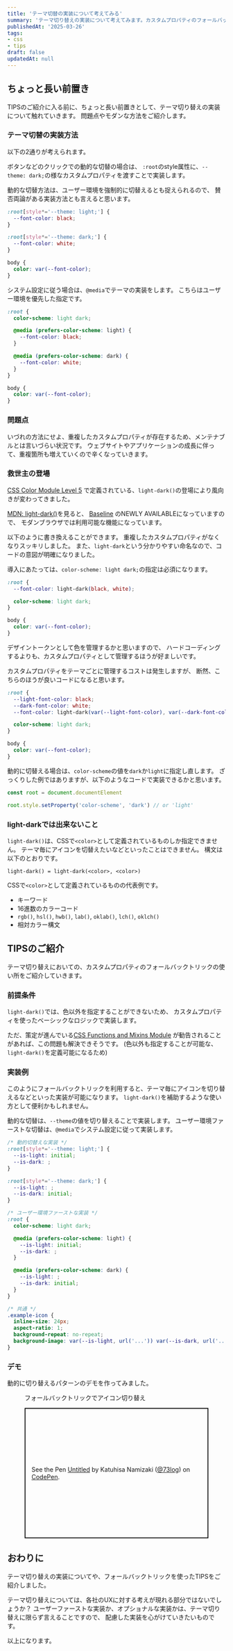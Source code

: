 ```yaml
---
title: 'テーマ切替の実装について考えてみる'
summary: 'テーマ切り替えの実装について考えてみます。カスタムプロパティのフォールバックトリックを使った、テーマ切替時に役に立つかもしれないTIPSもご紹介します。'
publishedAt: '2025-03-26'
tags:
- css
- tips
draft: false
updatedAt: null
---
```



## ちょっと長い前置き
TIPSのご紹介に入る前に、ちょっと長い前置きとして、テーマ切り替えの実装について触れていきます。
問題点やモダンな方法をご紹介します。

### テーマ切替の実装方法
以下の2通りが考えられます。

ボタンなどのクリックでの動的な切替の場合は、
`:root`のstyle属性に、`--theme: dark;`の様なカスタムプロパティを渡すことで実装します。

動的な切替方法は、ユーザー環境を強制的に切替えるとも捉えられるので、
賛否両論がある実装方法とも言えると思います。

```css title="動的な切替"
:root[style*='--theme: light;'] {
  --font-color: black;
}

:root[style*='--theme: dark;'] {
  --font-color: white;
}

body {
  color: var(--font-color);
}
```

システム設定に従う場合は、`@media`でテーマの実装をします。
こちらはユーザー環境を優先した指定です。

```scss title="システム設定に従う切替"
:root {
  color-scheme: light dark;

  @media (prefers-color-scheme: light) {
    --font-color: black;
  }

  @media (prefers-color-scheme: dark) {
    --font-color: white;
  }
}

body {
  color: var(--font-color);
}
```

### 問題点
いづれの方法にせよ、重複したカスタムプロパティが存在するため、メンテナブルとは言いづらい状況です。
ウェブサイトやアプリケーションの成長に伴って、重複箇所も増えていくので辛くなっていきます。

### 救世主の登場
[CSS Color Module Level 5](https://www.w3.org/TR/css-color-5/#funcdef-light-dark)
で定義されている、`light-dark()`の登場により風向きが変わってきました。

[MDN: light-dark()](https://developer.mozilla.org/ja/docs/Web/CSS/color_value/light-dark)を見ると、
[Baseline](https://developer.mozilla.org/ja/docs/Glossary/Baseline/Compatibility)
のNEWLY AVAILABLEになっていますので、
モダンブラウザでは利用可能な機能になっています。

以下のように書き換えることができます。
重複したカスタムプロパティがなくなりスッキリしました。
また、`light-dark`という分かりやすい命名なので、コードの意図が明確になりました。

導入にあたっては、`color-scheme: light dark;`の指定は必須になります。

```css title="light-darkを使った実装例"
:root {
  --font-color: light-dark(black, white);

  color-scheme: light dark;
}

body {
  color: var(--font-color);
}
```

デザイントークンとして色を管理するかと思いますので、
ハードコーディングするよりも、カスタムプロパティとして管理するほうが好ましいです。

カスタムプロパティをテーマごとに管理するコストは発生しますが、
断然、こちらのほうが良いコードになると思います。

```css title="light-darkで色を管理する例"
:root {
  --light-font-color: black;
  --dark-font-color: white;
  --font-color: light-dark(var(--light-font-color), var(--dark-font-color));

  color-scheme: light dark;
}

body {
  color: var(--font-color);
}
```

動的に切替える場合は、`color-scheme`の値を`dark`か`light`に指定し直します。
ざっくりした例ではありますが、以下のようなコードで実装できるかと思います。

```js title="color-schemeを動的に切替えるアイデア"
const root = document.documentElement

root.style.setProperty('color-scheme', 'dark') // or 'light'
```

### light-darkでは出来ないこと
`light-dark()`は、CSSで`<color>`として定義されているものしか指定できません。
テーマ毎にアイコンを切替えたいなどといったことはできません。
構文は以下のとおりです。

```lang="" title="light-darkの構文"
light-dark() = light-dark(<color>, <color>)
```

CSSで`<color>`として定義されているものの代表例です。
- キーワード
- 16進数のカラーコード
- `rgb()`, `hsl()`, `hwb()`, `lab()`, `oklab()`, `lch()`, `oklch()`
- 相対カラー構文

## TIPSのご紹介
テーマ切り替えにおいての、カスタムプロパティのフォールバックトリックの使い所をご紹介していきます。

### 前提条件
`light-dark()`では、色以外を指定することができないため、
カスタムプロパティを使ったベーシックなロジックで実装します。

ただ、策定が進んでいる[CSS Functions and Mixins Module](https://drafts.csswg.org/css-mixins-1/)
が勧告されることがあれば、この問題も解決できそうです。
(色以外も指定することが可能な、`light-dark()`を定義可能になるため)

### 実装例
このようにフォールバックトリックを利用すると、テーマ毎にアイコンを切り替えるなどといった実装が可能になります。
`light-dark()`を補助するような使い方として便利かもしれません。

動的な切替は、`--theme`の値を切り替えることで実装します。
ユーザー環境ファーストな切替は、`@media`でシステム設定に従って実装します。

```scss title="フォールバックトリックを使ったアイコン切替"
/* 動的切替えな実装 */
:root[style*='--theme: light;'] {
  --is-light: initial;
  --is-dark: ;
}

:root[style*='--theme: dark;'] {
  --is-light: ;
  --is-dark: initial;
}

/* ユーザー環境ファーストな実装 */
:root {
  color-scheme: light dark;

  @media (prefers-color-scheme: light) {
    --is-light: initial;
    --is-dark: ;
  }

  @media (prefers-color-scheme: dark) {
    --is-light: ;
    --is-dark: initial;
  }
}

/* 共通 */
.example-icon {
  inline-size: 24px;
  aspect-ratio: 1;
  background-repeat: no-repeat;
  background-image: var(--is-light, url('...')) var(--is-dark, url('...'));
}
```

### デモ
動的に切り替えるパターンのデモを作ってみました。

<figure class="codepen-embed">
<figcaption>
フォールバックトリックでアイコン切り替え
</figcaption>
<p class="codepen" data-height="300" data-default-tab="html,result" data-slug-hash="PwodoNb" data-pen-title="Untitled" data-user="73log" style="height: 300px; box-sizing: border-box; display: flex; align-items: center; justify-content: center; border: 2px solid; margin: 1em 0; padding: 1em;">
<span>See the Pen <a href="https://codepen.io/73log/pen/PwodoNb">
Untitled</a> by Katuhisa Namizaki (<a href="https://codepen.io/73log">@73log</a>)
on <a href="https://codepen.io">CodePen</a>.</span>
</p>
</figure>

## おわりに
テーマ切り替えの実装についてや、フォールバックトリックを使ったTIPSをご紹介しました。

テーマ切り替えについては、各社のUXに対する考えが現れる部分ではないでしょうか？
ユーザーファーストな実装か、オプショナルな実装かは、テーマ切り替えに限らず言えることですので、
配慮した実装を心がけていきたいものです。

以上になります。